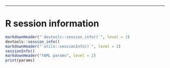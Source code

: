 * * *



# R session information {.tabset}

```r
markdownHeader("`devtools::session_info()`", level = 2)
devtools::session_info()
markdownHeader("`utils::sessionInfo()`", level = 2)
sessionInfo()
markdownHeader("YAML params", level = 2)
print(params)
```



[basejump]: http://steinbaugh.com/basejump
[steinbaugh.com]: http://steinbaugh.com
